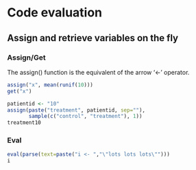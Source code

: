 Code evaluation
================================================================================

Assign and retrieve variables on the fly
--------------------------------------------------------------------------------

### Assign/Get

The assign() function is the equivalent of the arrow '<-' operator.

```r
assign("x", mean(runif(10)))
get("x")

patientid <- "10"
assign(paste("treatment", patientid, sep=""),
       sample(c("control", "treatment"), 1))
treatment10
```

### Eval

```r
eval(parse(text=paste("i <- ","\"lots lots lots\"")))
i
```
